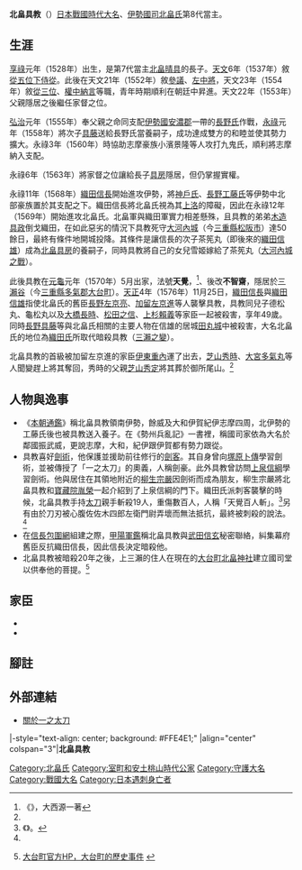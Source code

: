
{{東亞男性歷史人物
|名稱 =北畠 具教
|身份 =[[日本|日本]][[公卿|公卿]]、[[戰國大名|戰國大名]]
|國家 =[[日本|日本]]
|時代 =[[戰國時代_(日本)|戰國時代]]
|政權 =
|主君 =
|屆數 =
|最高職務 =[[從三位|從三位]][[中納言|權中納言]]領[[伊勢國|伊勢]][[國司|國司]]
|前任 = 
|繼任 = 
|圖片名稱 =
|圖片大小 =
|圖片說明 =
|姓名 =
|封爵 =
|封號 =
|位階 =[[從三位|從三位]][[中納言|權中納言]]
|封地 =
|神號 =
|氏族 =[[北畠家|北畠家]]
|出身地 =
|府邸 =
|世系 = 
|初名 =
|幼名 =
|小字 =
|別名 =
|號 =
|法號 =天覺、不智齋
|院號 =
|戒名 =寂光院殿心祖不智大居士
|其他名號 =
|出生日期 =1528年<br />[[享祿|享祿]]元年
|出生地點 =
|婚年 =
|逝世日期 =1576年12月15日<br />[[天正_(日本)|天正]]四年十一月廿五日
|逝世地點 =日本[[伊勢國|伊勢國]]{{tsl|ja|三瀬谷町|三瀨谷}}
|諡號 =
|墓葬 =[[三重縣|三重縣]][[松阪市|松阪市]]{{tsl|ja|飯高町|飯高町}}野野口的首塚
|祠廟 =
|父親 =[[北畠晴具|北畠晴具]]
|嫡母 =
|母親 =[[細川高國|細川高國]]的女兒
|養父 =
|元配 =
|正室 =北之方（[[六角定賴|六角定賴]]的女兒）<ref name="勢州軍記">《[[勢州軍記|勢州軍記]]》</ref>
|側室 =
|正室之父 =
|正室之嫡母 =
|正室之母 =
|兄弟 =[[木造具政|木造具政]]（→ ''養父：{{tsl|ja|木造具康|木造具康}}''）<br />{{tsl|ja|北畠具親|北畠具親}}
|姊妹 =
|嫡兄弟 =
|嫡姊妹 =
|庶兄弟 =
|同胞兄弟 =
|同胞姊妹 =
|異母兄弟 =
|異母姊妹 =
|異父兄弟 =
|異父姊妹 =
|繼兄弟 =
|繼姊妹 =
|子 =[[北畠具房|北畠具房]]<br />[[長野具藤|長野具藤]]（→ ''養父：[[長野藤定|長野藤定]]''）<br />[[北畠親成|北畠親成]]<br />德松丸<br />龜松丸
|女 =雪姬（[[織田信雄|織田信雄]]的正室）<br />[[不破直光|不破直光]]的正室
|嫡子 =
|嫡女 =
|庶子 =
|庶女 =
|養子 =
|養女 =
|其他親屬 =
|經歷 = 
|著作 =
|注釋 =
}}
{{japanese|japanese=北畠 具教|kana=きたばたけ とものり|romaji=Kitabatake Tomonori}}
'''北畠具教'''（{{bd|1528年||1576年|12月15日|catIdx=Kitabatake Tomonori}}）[[日本|日本]][[戰國時代_(日本)|戰國時代]][[大名_(稱謂)|大名]]、[[伊勢國|伊勢]][[國司|國司]][[北畠氏|北畠氏]]第8代當主。

==生涯==
[[享祿|享祿]]元年（1528年）出生，是第7代當主[[北畠晴具|北畠晴具]]的長子。[[天文|天文]]6年（1537年）敘[[從五位下|從五位下]][[侍從|侍從]]。此後在天文21年（1552年）敘[[參議|參議]]、[[左中將|左中將]]，天文23年（1554年）敘[[從三位|從三位]]、[[中納言|權中納言]]等職，青年時期順利在朝廷中昇進。天文22年（1553年）父親隱居之後繼任家督之位。

[[弘治_(日本)|弘治]]元年（1555年）奉父親之命同支配[[伊勢國|伊勢國]][[安濃郡_(三重縣)|安濃郡]]一帶的[[長野工藤氏|長野氏]]作戰，[[永祿|永祿]]元年（1558年）將次子[[長野具藤|具藤]]送給長野氏當養嗣子，成功達成雙方的和睦並使其勢力擴大。永祿3年（1560年）時協助志摩豪族小濱景隆等人攻打九鬼氏，順利將志摩納入支配。

永祿6年（1563年）將家督之位讓給長子[[北畠具房|具房]]隱居，但仍掌握實權。

永祿11年（1568年）[[織田信長|織田信長]]開始進攻伊勢，將[[神戶氏|神戶氏]]、[[長野工藤氏|長野工藤氏]]等伊勢中北部豪族置於其支配之下。織田信長將北畠氏視為其[[上洛|上洛]]的障礙，因此在永祿12年（1569年）開始進攻北畠氏。北畠軍與織田軍實力相差懸殊，且具教的弟弟[[木造具政|木造具政]]倒戈織田，在如此惡劣的情況下具教死守[[大河內城|大河內城]]（今[[三重縣|三重縣]][[松阪市|松阪市]]）達50餘日，最終有條件地開城投降。其條件是讓信長的次子茶筅丸（即後來的[[織田信雄|織田信雄]]）成為[[北畠具房|北畠具房]]的養嗣子，同時具教將自己的女兒雪姬嫁給了茶筅丸（[[大河內城之戰|大河內城之戰]]）。

此後具教在[[元龜|元龜]]元年（1570年）5月出家，法號'''天覺'''，<ref name="北畠氏的研究">《{{lang|ja|北畠氏の研究}}》，大西源一著</ref>、後改'''不智齋'''，隱居於[[三瀨谷|三瀨谷]]（今[[三重縣|三重縣]][[多氣郡|多氣郡]][[大台町|大台町]]）。[[天正_(日本)|天正]]4年（1576年）11月25日，[[織田信長|織田信長]]與[[織田信雄|織田信雄]]指使北畠氏的舊臣[[長野左京亮|長野左京亮]]、[[加留左京進|加留左京進]]等人襲擊具教，具教同兒子德松丸、龜松丸以及[[大橋長時|大橋長時]]、[[松田之信|松田之信]]、[[上杉賴義|上杉賴義]]等家臣一起被殺害，享年49歲。同時[[長野具藤|長野具藤]]等與北畠氏相關的主要人物在信雄的居城[[田丸城|田丸城]]中被殺害，大名北畠氏的地位為[[織田氏|織田氏]]所取代暗殺具教（[[三瀨之變|三瀨之變]]）。

北畠具教的首級被加留左京進的家臣[[伊東重內|伊東重內]]運了出去，[[芝山秀時|芝山秀時]]、[[大宮多氣丸|大宮多氣丸]]等人聞變趕上將其奪回，秀時的父親[[芝山秀定|芝山秀定]]將其葬於御所尾山。<ref name="北畠氏的研究"/>

==人物與逸事==
*《[[本朝通鑑|本朝通鑑]]》稱北畠具教領南伊勢，餘威及大和伊賀紀伊志摩四周，北伊勢的工藤氏後也被具教送入養子。在《勢州兵亂記》一書裡，稱國司家依為大名於鄰國振武威，更說志摩，大和，紀伊跟伊賀都有勢力跟從。
*具教喜好[[劍術|劍術]]，他保護並援助前往修行的[[劍客|劍客]]。其自身曾向[[塚原卜傳|塚原卜傳]]學習劍術，並被傳授了「一之太刀」的奧義，人稱劍豪。此外具教曾訪問[[上泉信綱|上泉信綱]]學習劍術。他與居住在其領地附近的[[柳生宗嚴|柳生宗嚴]]因劍術而成為朋友，柳生宗嚴將北畠具教和[[胤榮|寶藏院胤榮]]一起介紹到了上泉信綱的門下。織田氏派刺客襲擊的時候，北畠具教手持[[太刀|太刀]]親手斬殺19人，重傷數百人，人稱「天覺百人斬」。<ref>《{{tsl|ja|寛永諸家系図伝|寬永諸家系圖傳}}》。</ref>另有由於刀刃被心腹佐佐木四郎左衛門尉弄壞而無法抵抗，最終被刺殺的說法。<ref name="勢州軍記"/>
*在[[信長包圍網|信長包圍網]]組建之際，[[甲陽軍鑑|甲陽軍鑑]]稱北畠具教與[[武田信玄|武田信玄]]秘密聯絡，糾集幕府舊臣反抗織田信長，因此信長決定暗殺他。
*北畠具教被暗殺20年之後，上三瀨的住人在現在的[[大台町|大台町]][[北畠神社|北畠神社]]建立國司堂以供奉他的菩提。<ref>{{ja}} [http://www.odaitown.jp/kankou/eventspot.html 大台町官方HP，大台町的歷史事件] {{Wayback|url=http://www.odaitown.jp/kankou/eventspot.html |date=20090820065620 }}</ref>

==家臣==
*{{tsl|ja|藤方朝成|藤方朝成}}
*{{tsl|ja|鳥屋尾満栄|鳥屋尾滿榮}}

== 腳註 ==
{{reflist}}
== 外部連結 == 
*{{ja}} [https://archive.is/20121129041506/kageryuu.web.fc2.com/shintomi_7.htm 關於一之太刀]
{{start box}}
|-style="text-align: center; background: #FFE4E1;"
|align="center" colspan="3"|'''北畠具教'''
{{s-before|[[北畠晴具|北畠晴具]]}}
{{s-title|[[北畠家|伊勢北畠氏]]第8代當主|1553年－1563年}}
{{s-after|[[北畠具房|北畠具房]]}}
{{s-end}}

{{伊勢國司北畠家當主}}

{{DEFAULTSORT:Kitabatake Tomonori}}
[[Category:北畠氏|Category:北畠氏]]
[[Category:室町和安土桃山時代公家|Category:室町和安土桃山時代公家]]
[[Category:守護大名|Category:守護大名]]
[[Category:戰國大名|Category:戰國大名]]
[[Category:日本遇刺身亡者|Category:日本遇刺身亡者]]